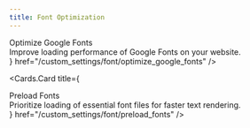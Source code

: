 ```yaml
---
title: Font Optimization
---
```



<style jsx global>{`
  .cards-container{
    display: flex;
    flex-direction: column;
  }

  .card-body .card-title{
    font-size: 18px;
    line-height: 1.2;
    font-weight: 600;
  }

  .card-body .card-description{
    font-size: 14px;
    line-height: 1.2;
    font-weight: 400;
    margin-top: 10px;
  }
`}</style>

<Cards className="cards-container">
  <Cards.Card
    title={
      <div className="card-body">
        <div className="card-title">
          Optimize Google Fonts
        </div>
        <div className="card-description">
          Improve loading performance of Google Fonts on your website.
        </div>
      </div>
    }
    href="/custom_settings/font/optimize_google_fonts"
  />

  <Cards.Card
    title={
      <div className="card-body">
        <div className="card-title">
          Preload Fonts
        </div>
        <div className="card-description">
          Prioritize loading of essential font files for faster text rendering.
        </div>
      </div>
    }
    href="/custom_settings/font/preload_fonts"
  />
</Cards>